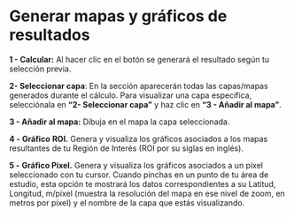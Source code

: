 # Generar mapas y gráficos de resultados {#mapas-graficos}

**1 \- Calcular:** Al hacer clic en el botón se generará el resultado según tu selección previa.

**2- Seleccionar capa**: En la sección aparecerán todas las capas/mapas generados durante el cálculo. Para visualizar una capa específica, selecciónala en **"2- Seleccionar capa"** y haz clic en **"3 \- Añadir al mapa”**.

**3 \- Añadir al mapa:** Dibuja en el mapa la capa seleccionada.

**4 \-** **Gráfico** **ROI.** Genera y visualiza los gráficos asociados a los mapas resultantes de tu Región de Interés (ROI por su siglas en inglés).

**5 \-** **Gráfico Pixel.** Genera y visualiza los gráficos asociados a un píxel seleccionado con tu cursor. Cuando pinchas en un punto de tu área de estudio, esta opción te mostrará los datos correspondientes a su Latitud, Longitud, m/píxel (muestra la resolución del mapa en ese nivel de zoom, en metros por píxel) y el nombre de la capa que estás visualizando.
